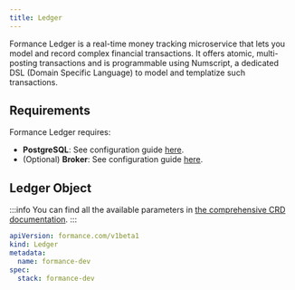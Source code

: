 ```yaml
---
title: Ledger
---
```

Formance Ledger is a real-time money tracking microservice that lets you model and record complex financial transactions. It offers atomic, multi-posting transactions and is programmable using Numscript, a dedicated DSL (Domain Specific Language) to model and templatize such transactions.

## Requirements

Formance Ledger requires:
- **PostgreSQL**: See configuration guide [here](/next/operator/infra/postgres).
- (Optional) **Broker**: See configuration guide [here](/next/operator/infra/broker).

## Ledger Object

:::info
You can find all the available parameters in [the comprehensive CRD documentation](/next/operator/crd#gateway).
:::

```yaml
apiVersion: formance.com/v1beta1
kind: Ledger
metadata:
  name: formance-dev
spec:
  stack: formance-dev
```
